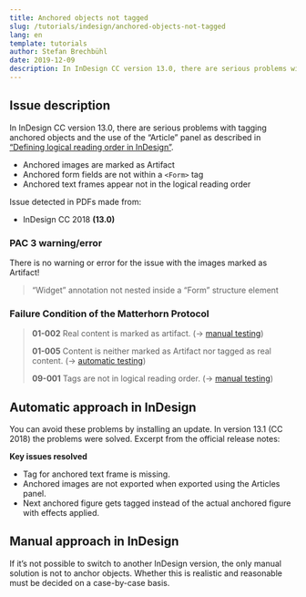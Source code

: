 ```yaml
---
title: Anchored objects not tagged
slug: /tutorials/indesign/anchored-objects-not-tagged
lang: en
template: tutorials
author: Stefan Brechbühl
date: 2019-12-09
description: In InDesign CC version 13.0, there are serious problems with tagging anchored objects and the use of the “Article” panel as described in “Defining logical reading order in InDesign”.
---
```

## Issue description

In InDesign CC version 13.0, there are serious problems with tagging anchored objects and the use of the “Article” panel as described in [“Defining logical reading order in InDesign”](https://accessible-pdf.info/en/basics/defining-logical-reading-order-in-indesign/).

- Anchored images are marked as Artifact
- Anchored form fields are not within a `<Form>` tag
- Anchored text frames appear not in the logical reading order

Issue detected in PDFs made from:

- InDesign CC 2018 **(13.0)**

### PAC 3 warning/error

There is no warning or error for the issue with the images marked as Artifact!

> “Widget” annotation not nested inside a “Form” structure element

### Failure Condition of the Matterhorn Protocol

> **01-002** Real content is marked as artifact. (→ [manual testing](https://accessible-pdf.info/en/glossary/#manual-testing))
> 
> **01-005** Content is neither marked as Artifact nor tagged as real content. (→ [automatic testing](https://accessible-pdf.info/en/glossary/#automatic-testing))
> 
> **09-001** Tags are not in logical reading order. (→ [manual testing](https://accessible-pdf.info/en/glossary/#manual-testing))

## Automatic approach in InDesign

You can avoid these problems by installing an update. In version 13.1 (CC 2018) the problems were solved. Excerpt from the official release notes:

**Key issues resolved**

- Tag for anchored text frame is missing.
- Anchored images are not exported when exported using the Articles panel.
- Next anchored figure gets tagged instead of the actual anchored figure with effects applied.

## Manual approach in InDesign

If it’s not possible to switch to another InDesign version, the only manual solution is not to anchor objects. Whether this is realistic and reasonable must be decided on a case-by-case basis.